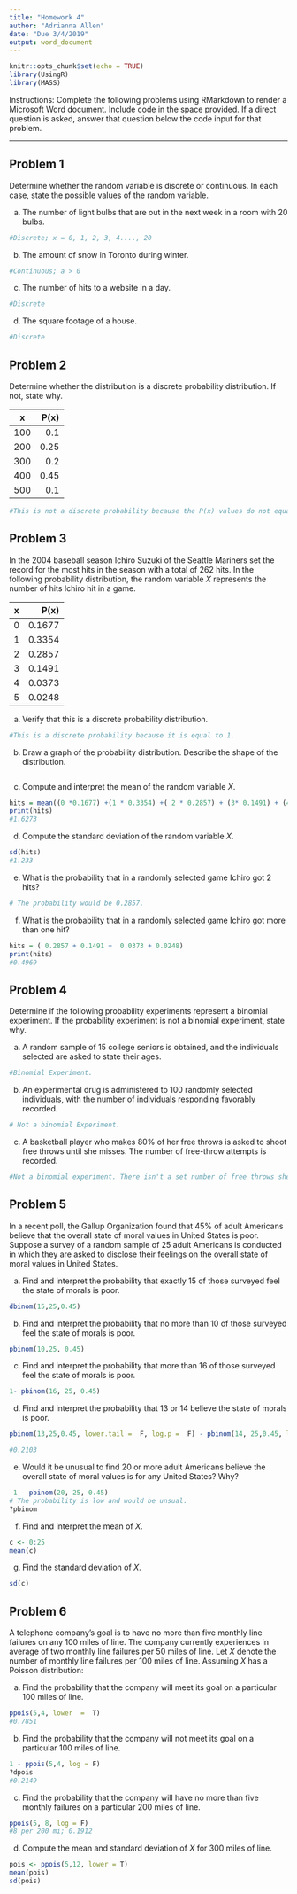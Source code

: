 ---
title: "Homework 4"
author: "Adrianna Allen"
date: "Due 3/4/2019"
output: word_document
---

```{r setup, include=FALSE}
knitr::opts_chunk$set(echo = TRUE)
library(UsingR)
library(MASS)
```

Instructions: Complete the following problems using RMarkdown to render a Microsoft Word document. Include code in the space provided. If a direct question is asked, answer that question below the code input for that problem. 

***

## Problem 1 

Determine whether the random variable is discrete or continuous. In each case, state the possible values of the random variable.

a.  The number of light bulbs that are out in the next week in a room with 20 bulbs.
```{r}
#Discrete; x = 0, 1, 2, 3, 4...., 20
```

b.   The amount of snow in Toronto during winter.
```{r}
#Continuous; a > 0
```

c.   The number of hits to a website in a day.
```{r}
#Discrete
```

d.   The square footage of a house.
```{r}
#Discrete
```
## Problem 2

Determine whether the distribution is a discrete probability distribution. If not, state why.

| x   | P(x) |
|-----|-----:|
| 100 |  0.1 |
| 200 | 0.25 |
| 300 |  0.2 |
| 400 | 0.45 |
| 500 |  0.1 |

```{r}
#This is not a discrete probability because the P(x) values do not equal 1 nor less than 1. Sum is 1.1.
```

## Problem 3

In the 2004 baseball season Ichiro Suzuki of the Seattle Mariners set the record for the most hits in the season with a total of 262 hits. In the following probability distribution, the random variable $X$ represents the number of hits Ichiro hit in a game.

| x |   P(x) |
|---|-------:|
| 0 | 0.1677 |
| 1 | 0.3354 |
| 2 | 0.2857 |
| 3 | 0.1491 |
| 4 | 0.0373 |
| 5 | 0.0248 |

a.   Verify that this is a discrete probability distribution.
```{r}
#This is a discrete probability because it is equal to 1. 
```

b.   Draw a graph of the probability distribution. Describe the shape of the distribution.

```{r}


```

c.   Compute and interpret the mean of the random variable $X$.

```{r}
hits = mean((0 *0.1677) +(1 * 0.3354) +( 2 * 0.2857) + (3* 0.1491) + (4* 0.0373) + (5* 0.0248))
print(hits)
#1.6273
```

d.   Compute the standard deviation of the random variable $X$.

```{r}
sd(hits)
#1.233
```

e.   What is the probability that in a randomly selected game Ichiro got 2 hits?

```{r}

# The probability would be 0.2857.
```

f.   What is the probability that in a randomly selected game Ichiro got more than one hit?

```{r}
hits = ( 0.2857 + 0.1491 +  0.0373 + 0.0248)
print(hits)
#0.4969
```

## Problem 4

Determine if the following probability experiments represent a binomial experiment. If the probability experiment is not a binomial experiment, state why.

a.   A random sample of 15 college seniors is obtained, and the individuals selected are asked to state their ages.
```{r}
#Binomial Experiment.
```

b.   An experimental drug is administered to 100 randomly selected individuals, with the number of individuals responding favorably recorded.
```{r}
# Not a binomial Experiment. 
```
c.   A basketball player who makes 80% of her free throws is asked to shoot free throws until she misses. The number of free-throw attempts is recorded.
```{r}
#Not a binomial experiment. There isn't a set number of free throws she is suppose to make.
```
## Problem 5

In a recent poll, the Gallup Organization found that 45% of adult Americans believe that the overall state of moral values in United States is poor. Suppose a survey of a random sample of 25 adult Americans is conducted in which they are asked to disclose their feelings on the overall state of moral values in United States.

a.   Find and interpret the probability that exactly 15 of those surveyed feel the state of morals is poor.

```{r}
dbinom(15,25,0.45)
```

b.   Find and interpret the probability that no more than 10 of those surveyed feel the state of morals is poor.

```{r}
pbinom(10,25, 0.45)
```

c.   Find and interpret the probability that more than 16 of those surveyed feel the state of morals is poor.

```{r}
1- pbinom(16, 25, 0.45)
```

d.   Find and interpret the probability that 13 or 14 believe the state of morals is poor.

```{r}
pbinom(13,25,0.45, lower.tail =  F, log.p =  F) - pbinom(14, 25,0.45, lower.tail =  T, log.p = T)

#0.2103
```

e.   Would it be unusual to find 20 or more adult Americans believe the overall state of moral values is for any United States? Why?

```{r}
 1 - pbinom(20, 25, 0.45) 
# The probability is low and would be unsual.
?pbinom
```

f.  Find and interpret the mean of $X$.

```{r}
c <- 0:25
mean(c)


```

g.  Find the standard deviation of $X$.

```{r}
sd(c)

```

## Problem 6

 A telephone company's goal is to have no more than five monthly line failures on any 100 miles of line. The company currently experiences in average of two monthly line failures per 50 miles of line. Let $X$ denote the number of monthly line failures per 100 miles of line. Assuming $X$ has a Poisson distribution:
 
a.   Find the probability that the company will meet its goal on a particular 100 miles of line.

```{r}
ppois(5,4, lower  =  T)
#0.7851

```

b.   Find the probability that the company will not meet its goal on a particular 100 miles of line.

```{r}
1 - ppois(5,4, log = F)
?dpois
#0.2149
```

c.   Find the probability that the company will have no more than five monthly failures on a particular 200 miles of line.

```{r}
ppois(5, 8, log = F)
#8 per 200 mi; 0.1912

```

d.   Compute the mean and standard deviation of $X$ for 300 miles of line.

```{r}
pois <- ppois(5,12, lower = T)
mean(pois)
sd(pois)
```

